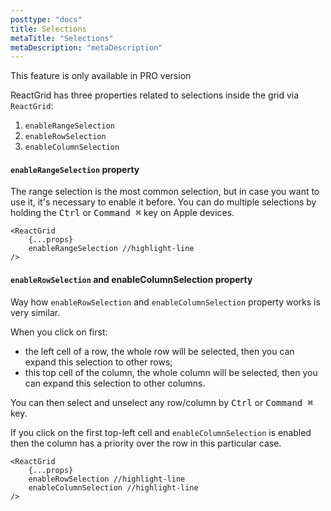 ```yaml
---
posttype: "docs"
title: Selections
metaTitle: "Selections"
metaDescription: "metaDescription"
---
```


<Alert color="primary">
	<i class="fas fa-exclamation-circle pr-3"></i>
	This feature is only available in PRO version
</Alert>

ReactGrid has three properties related to selections inside the grid via `ReactGrid`:

1. `enableRangeSelection`
2. `enableRowSelection`
3. `enableColumnSelection`

#### ```enableRangeSelection``` property

The range selection is the most common selection, but in case you want to use it, it's necessary to enable it before.
You can do multiple selections by holding the <kbd>Ctrl</kbd> or <kbd>Command ⌘</kbd> key on Apple devices.

```tsx
<ReactGrid
    {...props}
    enableRangeSelection //highlight-line
/>
```

#### ```enableRowSelection``` and enableColumnSelection property

Way how ```enableRowSelection``` and ```enableColumnSelection``` property works is very similar.

When you click on first:
- the left cell of a row, the whole row will be selected, then you can expand this selection to other rows;
- this top cell of the column, the whole column will be selected, then you can expand this selection to other columns.

You can then select and unselect any row/column by <kbd>Ctrl</kbd> or <kbd>Command ⌘</kbd> key.

If you click on the first top-left cell and ```enableColumnSelection``` is enabled then the column has a priority 
over the row in this particular case.

```tsx
<ReactGrid
    {...props}
    enableRowSelection //highlight-line
    enableColumnSelection //highlight-line
/>
```